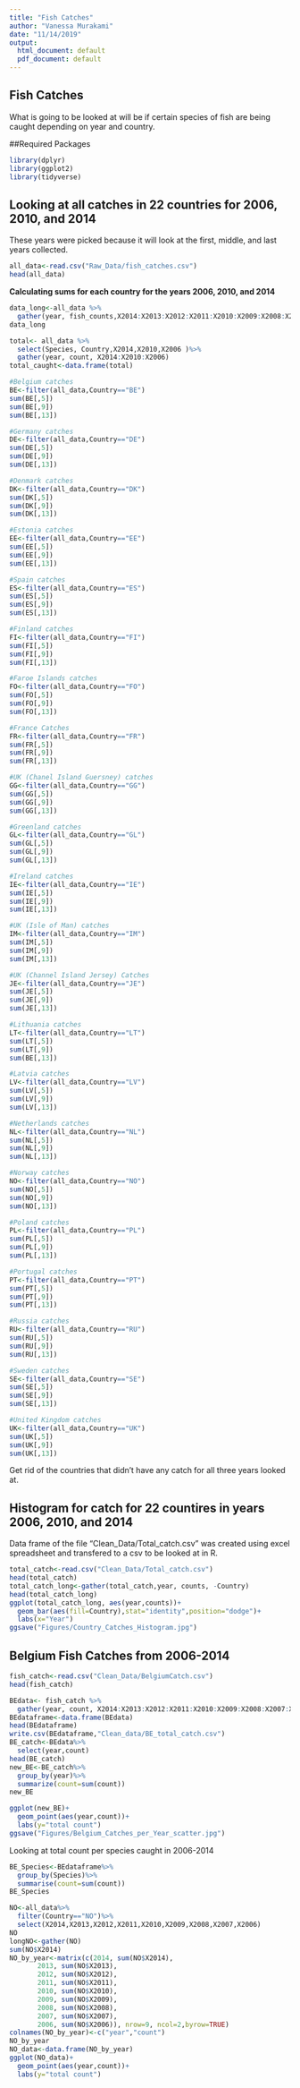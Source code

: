 ```yaml
---
title: "Fish Catches"
author: "Vanessa Murakami"
date: "11/14/2019"
output:
  html_document: default
  pdf_document: default
---
```


## Fish Catches
What is going to be looked at will be if certain species of fish are being caught depending on year and country.

##Required Packages

```r
library(dplyr)
library(ggplot2)
library(tidyverse)
```

## Looking at all catches in 22 countries for 2006, 2010, and 2014

These years were picked because it will look at the first, middle, and last years collected.

```r
all_data<-read.csv("Raw_Data/fish_catches.csv")
head(all_data)
```

**Calculating sums for each country for the years 2006, 2010, and 2014 **


```r
data_long<-all_data %>%
  gather(year, fish_counts,X2014:X2013:X2012:X2011:X2010:X2009:X2008:X2007:X2006)
data_long

```

```r
total<- all_data %>%
  select(Species, Country,X2014,X2010,X2006 )%>%
  gather(year, count, X2014:X2010:X2006)
total_caught<-data.frame(total)
```


```r
#Belgium catches
BE<-filter(all_data,Country=="BE")
sum(BE[,5])
sum(BE[,9])
sum(BE[,13])

#Germany catches
DE<-filter(all_data,Country=="DE")
sum(DE[,5])
sum(DE[,9])
sum(DE[,13])

#Denmark catches
DK<-filter(all_data,Country=="DK")
sum(DK[,5])
sum(DK[,9])
sum(DK[,13])

#Estonia catches
EE<-filter(all_data,Country=="EE")
sum(EE[,5])
sum(EE[,9])
sum(EE[,13])

#Spain catches
ES<-filter(all_data,Country=="ES")
sum(ES[,5])
sum(ES[,9])
sum(ES[,13])

#Finland catches
FI<-filter(all_data,Country=="FI")
sum(FI[,5])
sum(FI[,9])
sum(FI[,13])

#Faroe Islands catches
FO<-filter(all_data,Country=="FO")
sum(FO[,5])
sum(FO[,9])
sum(FO[,13])

#France Catches
FR<-filter(all_data,Country=="FR")
sum(FR[,5])
sum(FR[,9])
sum(FR[,13])

#UK (Chanel Island Guersney) catches
GG<-filter(all_data,Country=="GG")
sum(GG[,5])
sum(GG[,9])
sum(GG[,13])

#Greenland catches
GL<-filter(all_data,Country=="GL")
sum(GL[,5])
sum(GL[,9])
sum(GL[,13])

#Ireland catches
IE<-filter(all_data,Country=="IE")
sum(IE[,5])
sum(IE[,9])
sum(IE[,13])

#UK (Isle of Man) catches
IM<-filter(all_data,Country=="IM")
sum(IM[,5])
sum(IM[,9])
sum(IM[,13])

#UK (Channel Island Jersey) Catches
JE<-filter(all_data,Country=="JE")
sum(JE[,5])
sum(JE[,9])
sum(JE[,13])

#Lithuania catches
LT<-filter(all_data,Country=="LT")
sum(LT[,5])
sum(LT[,9])
sum(BE[,13])

#Latvia catches
LV<-filter(all_data,Country=="LV")
sum(LV[,5])
sum(LV[,9])
sum(LV[,13])

#Netherlands catches
NL<-filter(all_data,Country=="NL")
sum(NL[,5])
sum(NL[,9])
sum(NL[,13])

#Norway catches
NO<-filter(all_data,Country=="NO")
sum(NO[,5])
sum(NO[,9])
sum(NO[,13])

#Poland catches
PL<-filter(all_data,Country=="PL")
sum(PL[,5])
sum(PL[,9])
sum(PL[,13])

#Portugal catches
PT<-filter(all_data,Country=="PT")
sum(PT[,5])
sum(PT[,9])
sum(PT[,13])

#Russia catches
RU<-filter(all_data,Country=="RU")
sum(RU[,5])
sum(RU[,9])
sum(RU[,13])

#Sweden catches
SE<-filter(all_data,Country=="SE")
sum(SE[,5])
sum(SE[,9])
sum(SE[,13])

#United Kingdom catches
UK<-filter(all_data,Country=="UK")
sum(UK[,5])
sum(UK[,9])
sum(UK[,13])


```
Get rid of the countries that didn't have any catch for all three years looked at.

## Histogram for catch for 22 countires in years 2006, 2010, and 2014

Data frame of the file "Clean_Data/Total_catch.csv" was created using excel spreadsheet and transfered to a csv to be looked at in R.

```r
total_catch<-read.csv("Clean_Data/Total_catch.csv")
head(total_catch)
total_catch_long<-gather(total_catch,year, counts, -Country)
head(total_catch_long)
ggplot(total_catch_long, aes(year,counts))+
  geom_bar(aes(fill=Country),stat="identity",position="dodge")+
  labs(x="Year")
ggsave("Figures/Country_Catches_Histogram.jpg")

```


## Belgium Fish Catches from 2006-2014

```r
fish_catch<-read.csv("Clean_Data/BelgiumCatch.csv")
head(fish_catch)
```



```r
BEdata<- fish_catch %>%
  gather(year, count, X2014:X2013:X2012:X2011:X2010:X2009:X2008:X2007:X2006)
BEdataframe<-data.frame(BEdata)
head(BEdataframe)
write.csv(BEdataframe,"Clean_data/BE_total_catch.csv")
BE_catch<-BEdata%>%
  select(year,count)
head(BE_catch)
new_BE<-BE_catch%>%
  group_by(year)%>%
  summarize(count=sum(count))
new_BE
```




```r
ggplot(new_BE)+
  geom_point(aes(year,count))+
  labs(y="total count")
ggsave("Figures/Belgium_Catches_per_Year_scatter.jpg")
```

Looking at total count per species caught in 2006-2014

```r
BE_Species<-BEdataframe%>%
  group_by(Species)%>%
  summarise(count=sum(count))
BE_Species
```

```r
NO<-all_data%>%
  filter(Country=="NO")%>%
  select(X2014,X2013,X2012,X2011,X2010,X2009,X2008,X2007,X2006)
NO
longNO<-gather(NO)
sum(NO$X2014)
NO_by_year<-matrix(c(2014, sum(NO$X2014),
       2013, sum(NO$X2013),
       2012, sum(NO$X2012),
       2011, sum(NO$X2011),
       2010, sum(NO$X2010),
       2009, sum(NO$X2009),
       2008, sum(NO$X2008),
       2007, sum(NO$X2007),
       2006, sum(NO$X2006)), nrow=9, ncol=2,byrow=TRUE) 
colnames(NO_by_year)<-c("year","count")
NO_by_year
NO_data<-data.frame(NO_by_year)
ggplot(NO_data)+
  geom_point(aes(year,count))+
  labs(y="total count")


```





